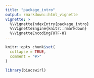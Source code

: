 ```yaml
---
title: "package_intro"
output: rmarkdown::html_vignette
vignette: >
  %\VignetteIndexEntry{package_intro}
  %\VignetteEngine{knitr::rmarkdown}
  %\VignetteEncoding{UTF-8}
---
```


```r
knitr::opts_chunk$set(
  collapse = TRUE,
  comment = "#>"
)
```

```r
library(biocswirl)
```
